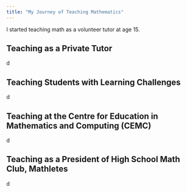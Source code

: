 ```yaml
---
title: "My Journey of Teaching Mathematics"
---
```


I started teaching math as a volunteer tutor at age 15.

## Teaching as a Private Tutor

d

## Teaching Students with Learning Challenges

d

## Teaching at the Centre for Education in Mathematics and Computing (CEMC)

d

## Teaching as a President of High School Math Club, Mathletes

d